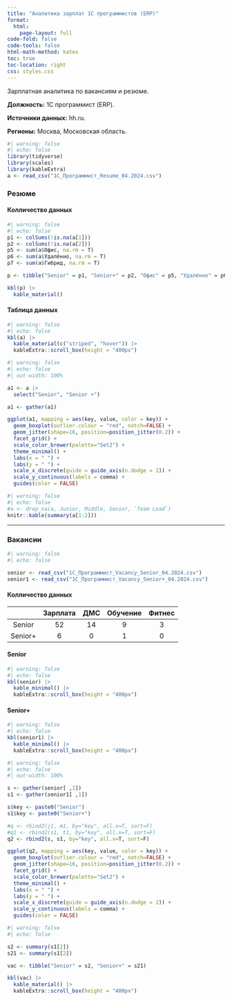 ---
title: "Аналитика зарплат 1C программистов (ERP)"
format: 
  html:
    page-layout: full
code-fold: false
code-tools: false
html-math-method: katex
toc: true
toc-location: right
css: styles.css
---
  
Зарплатная аналитика по вакансиям и резюме.

**Должность:** 1С программист (ERP).

**Источники данных:** hh.ru.

**Регионы:** Москва, Московская область.

```{r}
#| warning: false
#| echo: false
library(tidyverse)
library(scales)
library(kableExtra)
a <- read_csv("1C_Программист_Resume_04.2024.csv")
```

### Резюме

::: {.panel-tabset}

#### Колличество данных

```{r}
#| warning: false
#| echo: false
p1 <- colSums(!is.na(a[1]))
p2 <- colSums(!is.na(a[2]))
p5 <- sum(a$Офис, na.rm = T)
p6 <- sum(a$Удалённо, na.rm = T)
p7 <- sum(a$Гибрид, na.rm = T)

p <- tibble("Senior" = p1, "Senior+" = p2, "Офис" = p5, "Удалённо" = p6, "Гибрид" = p7)

kbl(p) |> 
  kable_material()
```

#### Таблица данных

```{r}
#| warning: false
#| echo: false
kbl(a) |> 
  kable_material(c("striped", "hover")) |> 
  kableExtra::scroll_box(height = "400px")
```

:::
  
```{r}
#| warning: false
#| echo: false
#| out-width: 100%

a1 <- a |> 
  select("Senior", "Senior +")

a1 <- gather(a1)

ggplot(a1, mapping = aes(key, value, color = key)) +
  geom_boxplot(outlier.colour = "red", notch=FALSE) +
  geom_jitter(shape=16, position=position_jitter(0.2)) +
  facet_grid() +
  scale_color_brewer(palette="Set2") +
  theme_minimal() +
  labs(x = " ") +
  labs(y = " ") +
  scale_x_discrete(guide = guide_axis(n.dodge = 2)) +
  scale_y_continuous(labels = comma) +
  guides(color = FALSE)
```

```{r}
#| warning: false
#| echo: false
#a <- drop_na(a, Junior, Middle, Senior, `Team Lead`)
knitr::kable(summary(a[1:2]))
```

---
  
### Вакансии
  
```{r}
#| warning: false
#| echo: false

senior <- read_csv("1C_Программист_Vacancy_Senior_04.2024.csv")
senior1 <- read_csv("1C_Программист_Vacancy_Senior+_04.2024.csv")
```

::: {.panel-tabset}

#### Колличество данных

|    | Зарплата | ДМС | Обучение | Фитнес |
|:--:|:--------:|:---:|:--------:|:------:|
|Senior| 52 | 14 | 9 | 3 |
|Senior+ | 6 | 0 | 1 | 0 |

#### Senior

```{r}
#| warning: false
#| echo: false
kbl(senior) |> 
  kable_minimal() |> 
  kableExtra::scroll_box(height = "400px")
```

#### Senior+

```{r}
#| warning: false
#| echo: false
kbl(senior1) |> 
  kable_minimal() |> 
  kableExtra::scroll_box(height = "400px")
```

:::
  
```{r}
#| warning: false
#| echo: false
#| out-width: 100%

s <- gather(senior[ ,1])
s1 <- gather(senior1[ ,1])

s$key <- paste0("Senior")
s1$key <- paste0("Senior+")

#q <- rbind2(j1, m1, by="key", all.x=T, sort=F)
#q1 <- rbind2(s1, t1, by="key", all.x=T, sort=F)
q2 <- rbind2(s, s1, by="key", all.x=T, sort=F)

ggplot(q2, mapping = aes(key, value, color = key)) +
  geom_boxplot(outlier.colour = "red", notch=FALSE) +
  geom_jitter(shape=16, position=position_jitter(0.2)) +
  facet_grid() +
  scale_color_brewer(palette="Set2") +
  theme_minimal() +
  labs(x = " ") +
  labs(y = " ") +
  scale_x_discrete(guide = guide_axis(n.dodge = 2)) +
  scale_y_continuous(labels = comma) + 
  guides(color = FALSE)
```

```{r}
#| warning: false
#| echo: false

s2 <- summary(s1[2])
s21 <- summary(s1[2])

vac <- tibble("Senior" = s2, "Senior+" = s21)

kbl(vac) |> 
  kable_material() |> 
  kableExtra::scroll_box(height = "400px")
```